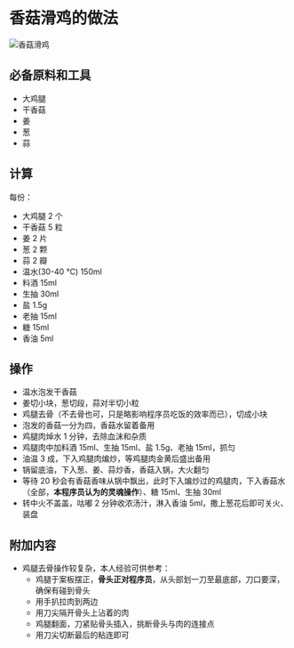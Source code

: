 # 香菇滑鸡的做法

![香菇滑鸡](./香菇滑鸡.jpg)

## 必备原料和工具

- 大鸡腿
- 干香菇
- 姜
- 葱
- 蒜

## 计算

每份：

- 大鸡腿 2 个
- 干香菇 5 粒
- 姜 2 片
- 葱 2 颗
- 蒜 2 瓣
- 温水(30-40 ℃) 150ml
- 料酒 15ml
- 生抽 30ml
- 盐 1.5g
- 老抽 15ml
- 糖 15ml
- 香油 5ml

## 操作

- 温水泡发干香菇
- 姜切小块，葱切段，蒜对半切小粒
- 鸡腿去骨（不去骨也可，只是略影响程序员吃饭的效率而已），切成小块
- 泡发的香菇一分为四，香菇水留着备用
- 鸡腿肉焯水 1 分钟，去除血沫和杂质
- 鸡腿肉中加料酒 15ml、生抽 15ml、盐 1.5g、老抽 15ml，抓匀
- 油温 3 成，下入鸡腿肉煸炒，等鸡腿肉金黄后盛出备用
- 锅留底油，下入葱、姜、蒜炒香，香菇入锅，大火翻匀
- 等待 20 秒会有香菇香味从锅中飘出，此时下入煸炒过的鸡腿肉，下入香菇水（全部，**本程序员认为的灵魂操作**）、糖 15ml、生抽 30ml
- 转中火不盖盖，咕嘟 2 分钟收浓汤汁，淋入香油 5ml，撒上葱花后即可关火、装盘

## 附加内容

- 鸡腿去骨操作较复杂，本人经验可供参考：
  - 鸡腿于案板摆正，**骨头正对程序员**，从头部划一刀至最底部，刀口要深，确保有碰到骨头
  - 用手扒拉肉到两边
  - 用刀尖隔开骨头上沾着的肉
  - 鸡腿翻面，刀紧贴骨头插入，挑断骨头与肉的连接点
  - 用刀尖切断最后的粘连即可


